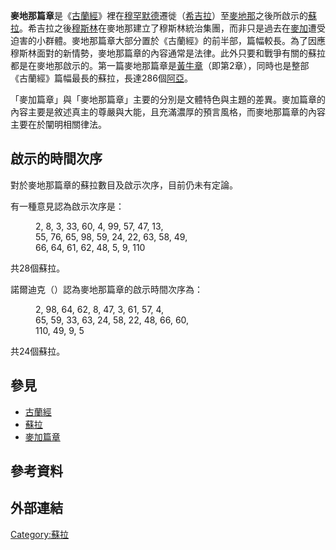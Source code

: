 {{unreferenced|time=2017-08-05T12:06:43+00:00}}
{{古蘭經}}

'''麥地那篇章'''是《[[古蘭經|古蘭經]]》裡在[[穆罕默德|穆罕默德]]遷徙（[[希吉拉|希吉拉]]）至[[麥地那|麥地那]]之後所啟示的[[蘇拉|蘇拉]]。希吉拉之後[[穆斯林|穆斯林]]在麥地那建立了穆斯林統治集團，而非只是過去在[[麥加|麥加]]遭受迫害的小群體。麥地那篇章大部分置於《古蘭經》的前半部，篇幅較長。為了因應穆斯林面對的新情勢，麥地那篇章的內容通常是法律。此外只要和戰爭有關的蘇拉都是在麥地那啟示的。第一篇麥地那篇章是[[黃牛章|黃牛章]]（即第2章），同時也是整部《古蘭經》篇幅最長的蘇拉，長達286個[[阿亞|阿亞]]。

「麥加篇章」與「麥地那篇章」主要的分別是文體特色與主題的差異。麥加篇章的內容主要是敘述真主的尊嚴與大能，且充滿濃厚的預言風格，而麥地那篇章的內容主要在於闡明相關律法。

==啟示的時間次序==
對於麥地那篇章的蘇拉數目及啟示次序，目前仍未有定論。

有一種意見認為啟示次序是：
:2, 8, 3, 33, 60, 4, 99, 57, 47, 13,
:55, 76, 65, 98, 59, 24, 22, 63, 58, 49,
:66, 64, 61, 62, 48, 5, 9, 110
共28個蘇拉。

諾爾迪克（{{lang|de|Theodor Nöldeke}}）認為麥地那篇章的啟示時間次序為：
:2, 98, 64, 62, 8, 47, 3, 61, 57, 4,
:65, 59, 33, 63, 24, 58, 22, 48, 66, 60,
:110, 49, 9, 5
共24個蘇拉。

== 參見 ==
* [[古蘭經|古蘭經]]
* [[蘇拉|蘇拉]]
* [[麥加篇章|麥加篇章]]

== 參考資料 ==
{{reflist}}

== 外部連結 ==
{{蘇拉}}

[[Category:蘇拉|Category:蘇拉]]